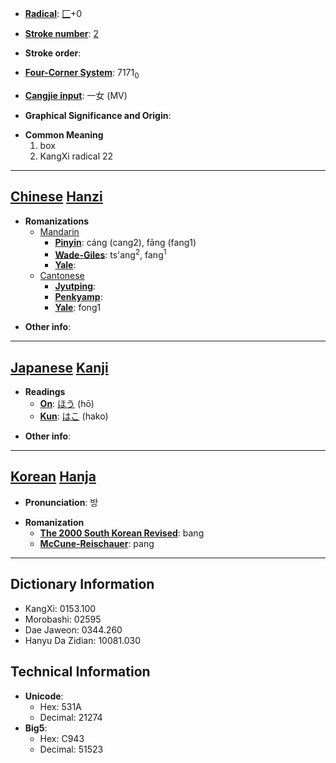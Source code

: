 * '''[[Wiktionary:Chinese radical index| Radical]]''': [[Wiktionary:Chinese radical index 匚|匚]]+0

* '''[[Wiktionary:Chinese total strokes index|Stroke number]]''': [[Wiktionary:Chinese total strokes index 2|2]]

* '''Stroke order''': 

* '''[[Wiktionary:Chinese four corner index|Four-Corner System]]''': 7171<sub>0</sub>

* '''[[Wiktionary:Chinese Cangjie index|Cangjie input]]''': 一女 (MV)

* '''Graphical Significance and Origin''': 

* '''Common Meaning'''
*#box
*# KangXi radical 22


----

== [[Chinese]] [[Hanzi]] ==

* '''Romanizations'''
** [[Mandarin]]
*** '''[[Pinyin]]''': cáng (cang2), fāng (fang1)
*** '''[[Wade-Giles]]''': ts'ang<sup>2</sup>, fang<sup>1</sup>
*** '''[[Yale]]''': 
**[[Cantonese]]
***'''[[Jyutping]]''':
***'''[[Penkyamp]]''': 
***'''[[Yale]]''': fong1

* '''Other info''': 

----

== [[Japanese]] [[Kanji]] ==

* '''Readings'''
** '''[[On]]''': [[ほう]] (hō)
** '''[[Kun]]''': [[はこ]] (hako)

* '''Other info''':  

----

== [[Korean]] [[Hanja]] ==

* '''Pronunciation''': 방

* '''Romanization'''
** '''[[The 2000 South Korean Revised Romanization|The 2000 South Korean Revised]]''': bang
** '''[[McCune-Reischauer]]''': pang

----

== Dictionary Information ==

* KangXi: 0153.100
* Morobashi: 02595
* Dae Jaweon: 0344.260
* Hanyu Da Zidian: 10081.030

== Technical Information ==

* '''Unicode''':
** Hex: 531A
** Decimal: 21274
* '''Big5''':
** Hex: C943
** Decimal: 51523
